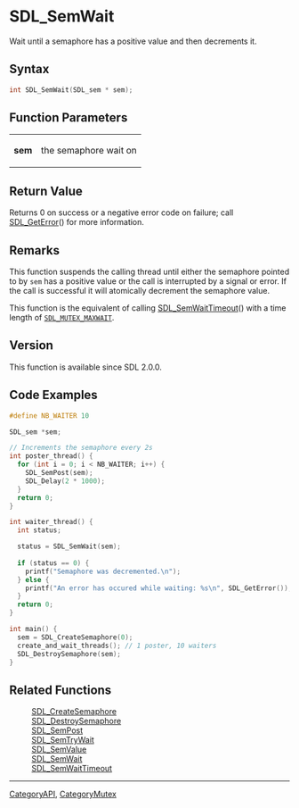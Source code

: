 = SDL_SemWait =

Wait until a semaphore has a positive value and then decrements it.

== Syntax ==

<syntaxhighlight lang='c'>
int SDL_SemWait(SDL_sem * sem);
</syntaxhighlight>

== Function Parameters ==

{|
|'''sem'''
|the semaphore wait on
|}

== Return Value ==

Returns 0 on success or a negative error code on failure; call
[[SDL_GetError]]() for more information.

== Remarks ==

This function suspends the calling thread until either the semaphore
pointed to by <code>sem</code> has a positive value or the call is
interrupted by a signal or error. If the call is successful it will
atomically decrement the semaphore value.

This function is the equivalent of calling [[SDL_SemWaitTimeout]]() with a
time length of <code>[[SDL_MUTEX_MAXWAIT]]</code>.

== Version ==

This function is available since SDL 2.0.0.

== Code Examples ==

<!-- # Begin Semaphore Example -->
<syntaxhighlight lang='c++'>
#define NB_WAITER 10

SDL_sem *sem;

// Increments the semaphore every 2s
int poster_thread() {
  for (int i = 0; i < NB_WAITER; i++) {
    SDL_SemPost(sem);
    SDL_Delay(2 * 1000);
  }
  return 0;
}

int waiter_thread() {
  int status;

  status = SDL_SemWait(sem);
  
  if (status == 0) {
    printf("Semaphore was decremented.\n");
  } else {
    printf("An error has occured while waiting: %s\n", SDL_GetError());
  }
  return 0;
}

int main() {
  sem = SDL_CreateSemaphore(0);
  create_and_wait_threads(); // 1 poster, 10 waiters
  SDL_DestroySemaphore(sem);
}
</syntaxhighlight>
<!-- # End Semaphore Example -->

== Related Functions ==

:[[SDL_CreateSemaphore]]
:[[SDL_DestroySemaphore]]
:[[SDL_SemPost]]
:[[SDL_SemTryWait]]
:[[SDL_SemValue]]
:[[SDL_SemWait]]
:[[SDL_SemWaitTimeout]]

----
[[CategoryAPI]], [[CategoryMutex]]


